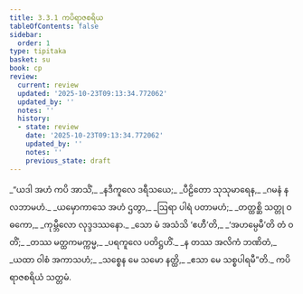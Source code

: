 ```yaml
---
title: 3.3.1 ကပိရာဇစရိယ
tableOfContents: false
sidebar:
  order: 1
type: tipitaka
basket: su
book: cp
review:
  current: review
  updated: '2025-10-23T09:13:34.772062'
  updated_by: ''
  notes: ''
  history:
  - state: review
    date: '2025-10-23T09:13:34.772062'
    updated_by: ''
    notes: ''
    previous_state: draft
---
```



<ReviewStatus review={frontmatter.review} showDetails={true} />

<HypothesisAnnotation frontmatter={frontmatter} />

<DynamicBreadcrumb />

<Division number="67" book="cp" e="ch" v="21" p="413">

<Paragraph number="341" type="verses" book="cp">
_“ယဒါ အဟံ ကပိ အာသိံ,_  
_နဒီကူလေ ဒရီသယေ;_  
_ပီဠိတော သုသုမာရေန,_  
_ဂမနံ န လဘာမဟံ._  

</Paragraph>

</Division>
<Division number="68" book="cp" e="ch" v="21" p="414">

<Paragraph number="342" type="verses" book="cp">
_ယမှောကာသေ အဟံ ဌတွာ,_  
_ဩရာ ပါရံ ပတာမဟံ;_  
_တတ္ထစ္ဆိ သတ္တု ဝဓကော,_  
_ကုမ္ဘီလော လုဒ္ဒဒဿနော._  

</Paragraph>

</Division>
<Division number="69" book="cp" e="ch" v="21" p="414">

<Paragraph number="343" type="verses" book="cp">
_သော မံ အသံသိ ‘ဧဟီ’တိ,_  
_‘အဟမ္ပေမီ’တိ တံ ဝတိံ;_  
_တဿ မတ္ထကမက္ကမ္မ,_  
_ပရကူလေ ပတိဋ္ဌဟိံ._  

</Paragraph>

</Division>
<Division number="70" book="cp" e="ch" v="21" p="414">

<Paragraph number="344" type="verses" book="cp">
_န တဿ အလိကံ ဘဏိတံ,_  
_ယထာ ဝါစံ အကာသဟံ;_  
_သစ္စေန မေ သမော နတ္ထိ,_  
_ဧသာ မေ သစ္စပါရမီ”တိ._  


</Paragraph>
</Division>

<Paragraph number="345" type="center" book="cp">
ကပိရာဇစရိယံ သတ္တမံ.
</Paragraph>